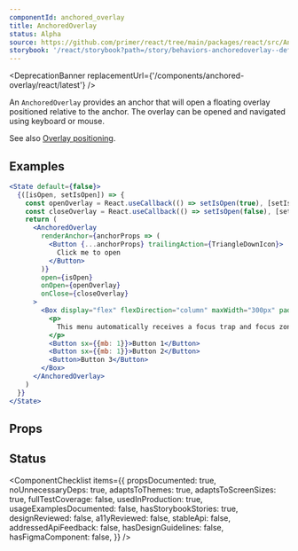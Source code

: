 ```yaml
---
componentId: anchored_overlay
title: AnchoredOverlay
status: Alpha
source: https://github.com/primer/react/tree/main/packages/react/src/AnchoredOverlay/AnchoredOverlay.tsx
storybook: '/react/storybook?path=/story/behaviors-anchoredoverlay--default-portal'
---
```




<DeprecationBanner replacementUrl={'/components/anchored-overlay/react/latest'} />

An `AnchoredOverlay` provides an anchor that will open a floating overlay positioned relative to the anchor.
The overlay can be opened and navigated using keyboard or mouse.

See also [Overlay positioning](/Overlay#positioning).

## Examples

```jsx live
<State default={false}>
  {([isOpen, setIsOpen]) => {
    const openOverlay = React.useCallback(() => setIsOpen(true), [setIsOpen])
    const closeOverlay = React.useCallback(() => setIsOpen(false), [setIsOpen])
    return (
      <AnchoredOverlay
        renderAnchor={anchorProps => (
          <Button {...anchorProps} trailingAction={TriangleDownIcon}>
            Click me to open
          </Button>
        )}
        open={isOpen}
        onOpen={openOverlay}
        onClose={closeOverlay}
      >
        <Box display="flex" flexDirection="column" maxWidth="300px" padding={2}>
          <p>
            This menu automatically receives a focus trap and focus zone. Use up/down keys to navigate between buttons
          </p>
          <Button sx={{mb: 1}}>Button 1</Button>
          <Button sx={{mb: 1}}>Button 2</Button>
          <Button>Button 3</Button>
        </Box>
      </AnchoredOverlay>
    )
  }}
</State>
```

## Props

<ComponentProps data={data} />

## Status

<ComponentChecklist
  items={{
    propsDocumented: true,
    noUnnecessaryDeps: true,
    adaptsToThemes: true,
    adaptsToScreenSizes: true,
    fullTestCoverage: false,
    usedInProduction: true,
    usageExamplesDocumented: false,
    hasStorybookStories: true,
    designReviewed: false,
    a11yReviewed: false,
    stableApi: false,
    addressedApiFeedback: false,
    hasDesignGuidelines: false,
    hasFigmaComponent: false,
  }}
/>
